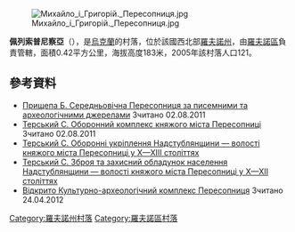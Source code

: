 {{No footnotes|time=2019-02-02T04:18:04+00:00}}
{{Bare URLs}}
[[Image:Михайло_і_Григорій._Пересопниця.jpg|right]]

{{coord|50|40|7|N|25|59|35|E|scale:30000|display=title}}

'''佩列索普尼察亞'''（{{lang-uk|Пересопниця}}），是[[烏克蘭|烏克蘭]]的村落，位於該國西北部[[羅夫諾州|羅夫諾州]]，由[[羅夫諾區|羅夫諾區]]負責管轄，面積0.42平方公里，海拔高度183米，2005年該村落人口121。

==參考資料==
* [http://istvolyn.info/index.php?option=com_content&task=view&id=2000&Itemid=25 Прищепа Б. Середньовічна Пересопниця за писемними та археологічними джерелами]{{Wayback|url=http://istvolyn.info/index.php?option=com_content&task=view&id=2000&Itemid=25 |date=20160124095428 }} Зчитано 02.08.2011
* [http://www.nbuv.gov.ua/portal/natural/Vnulp/Armia/2008_634/02.pdf Терський С. Оборонний комплекс княжого міста Пересопниці] Зчитано 02.08.2011
* [http://www.nbuv.gov.ua/portal/natural/Vnulp/Armia/2009_652/02.pdf Терський С. Оборонні укріплення Надстублянщини — волості княжого міста Пересопниці у Х—ХІІІ століттях]
* [http://www.nbuv.gov.ua/portal/natural/Vnulp/Armia/2010_670/02.pdf Терський С. Зброя та захисний обладунок населення Надстублянщини — волості княжого міста Пересопниці у Х—ХІІ століттях]
* [http://www.actionproduction.org.ua/index.php/portfolio/video/item/67-%D0%BF%D0%B5%D1%80%D0%B5%D1%81%D0%BE%D0%BF%D0%BD%D0%B8%D1%86%D1%8F-2011 Відкрито Культурно-археологічний комплекс Пересопниця]{{dead link|date=2017年11月 |bot=InternetArchiveBot |fix-attempted=yes }} Зчитано 24.04.2012

{{DEFAULTSORT:Пересопниця}}
[[Category:羅夫諾州村落|Category:羅夫諾州村落]]
[[Category:羅夫諾區村落|Category:羅夫諾區村落]]


{{Rivne-geo-stub}}